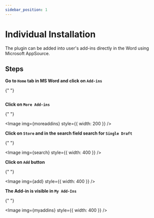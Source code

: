 ```yaml
---
sidebar_position: 1
---
```



# Individual Installation

The plugin can be added into user's add-ins directly in the Word using
Microsoft AppSource.

## Steps

**Go to `Home` tab in MS Word and click on `Add-ins`**

{" "}

<Image img={home} />

**Click on `More Add-ins`**

{" "}

<Image img={moreaddins} style={{ width: 200 }} />

**Click on `Store` and in the search field search for `Single Draft`**

{" "}

<Image img={search} style={{ width: 400 }} />

**Click on `Add` button**

{" "}

<Image img={add} style={{ width: 400 }} />

**The Add-in is visible in `My Add-Ins`**

{" "}

<Image img={myaddins} style={{ width: 400 }} />
